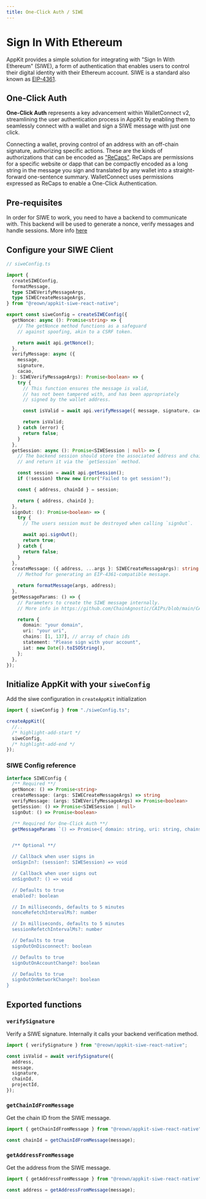 ```yaml
---
title: One-Click Auth / SIWE
---
```


# Sign In With Ethereum

AppKit provides a simple solution for integrating with "Sign In With Ethereum" (SIWE), a form of authentication that enables users to control their digital identity with their Ethereum account.
SIWE is a standard also known as [EIP-4361](https://docs.login.xyz/general-information/siwe-overview/eip-4361).

## One-Click Auth

**One-Click Auth** represents a key advancement within WalletConnect v2, streamlining the user authentication process in AppKit by enabling them to seamlessly connect with a wallet and sign a SIWE message with just one click.

Connecting a wallet, proving control of an address with an off-chain signature, authorizing specific actions. These are the kinds of authorizations that can be encoded as ["ReCaps"](https://eips.ethereum.org/EIPS/eip-5573). ReCaps are permissions for a specific website or dapp that can be compactly encoded as a long string in the message you sign and translated by any wallet into a straight-forward one-sentence summary.
WalletConnect uses permissions expressed as ReCaps to enable a One-Click Authentication.

## Pre-requisites

In order for SIWE to work, you need to have a backend to communicate with. This backend will be used to generate a nonce, verify messages and handle sessions.
More info [here](https://docs.login.xyz/sign-in-with-ethereum/quickstart-guide/implement-the-backend)

## Configure your SIWE Client

```ts
// siweConfig.ts

import {
  createSIWEConfig,
  formatMessage,
  type SIWEVerifyMessageArgs,
  type SIWECreateMessageArgs,
} from "@reown/appkit-siwe-react-native";

export const siweConfig = createSIWEConfig({
  getNonce: async (): Promise<string> => {
    // The getNonce method functions as a safeguard
    // against spoofing, akin to a CSRF token.

    return await api.getNonce();
  },
  verifyMessage: async ({
    message,
    signature,
    cacao,
  }: SIWEVerifyMessageArgs): Promise<boolean> => {
    try {
      // This function ensures the message is valid,
      // has not been tampered with, and has been appropriately
      // signed by the wallet address.

      const isValid = await api.verifyMessage({ message, signature, cacao });

      return isValid;
    } catch (error) {
      return false;
    }
  },
  getSession: async (): Promise<SIWESession | null> => {
    // The backend session should store the associated address and chainId
    // and return it via the `getSession` method.

    const session = await api.getSession();
    if (!session) throw new Error("Failed to get session!");

    const { address, chainId } = session;

    return { address, chainId };
  },
  signOut: (): Promise<boolean> => {
    try {
      // The users session must be destroyed when calling `signOut`.

      await api.signOut();
      return true;
    } catch {
      return false;
    }
  },
  createMessage: ({ address, ...args }: SIWECreateMessageArgs): string => {
    // Method for generating an EIP-4361-compatible message.

    return formatMessage(args, address);
  },
  getMessageParams: () => {
    // Parameters to create the SIWE message internally.
    // More info in https://github.com/ChainAgnostic/CAIPs/blob/main/CAIPs/caip-222.method

    return {
      domain: "your domain",
      uri: "your uri",
      chains: [1, 137], // array of chain ids
      statement: "Please sign with your account",
      iat: new Date().toISOString(),
    };
  },
});
```

## Initialize AppKit with your `siweConfig`

Add the siwe configuration in `createAppKit` initialization

```ts
import { siweConfig } from "./siweConfig.ts";

createAppKit({
  //..
  /* highlight-add-start */
  siweConfig,
  /* highlight-add-end */
});
```

### SIWE Config reference

```ts
interface SIWEConfig {
  /** Required **/
  getNonce: () => Promise<string>
  createMessage: (args: SIWECreateMessageArgs) => string
  verifyMessage: (args: SIWEVerifyMessageArgs) => Promise<boolean>
  getSession: () => Promise<SIWESession | null>
  signOut: () => Promise<boolean>

  /** Required for One-Click Auth **/
  getMessageParams `() => Promise<{ domain: string, uri: string, chains: number[], statement: string }>


  /** Optional **/

  // Callback when user signs in
  onSignIn?: (session?: SIWESession) => void

  // Callback when user signs out
  onSignOut?: () => void

  // Defaults to true
  enabled?: boolean

  // In milliseconds, defaults to 5 minutes
  nonceRefetchIntervalMs?: number

  // In milliseconds, defaults to 5 minutes
  sessionRefetchIntervalMs?: number

  // Defaults to true
  signOutOnDisconnect?: boolean

  // Defaults to true
  signOutOnAccountChange?: boolean

  // Defaults to true
  signOutOnNetworkChange?: boolean
}
```

## Exported functions

### `verifySignature`

Verify a SIWE signature. Internally it calls your backend verification method.

```ts
import { verifySignature } from "@reown/appkit-siwe-react-native";

const isValid = await verifySignature({
  address,
  message,
  signature,
  chainId,
  projectId,
});
```

### `getChainIdFromMessage`

Get the chain ID from the SIWE message.

```ts
import { getChainIdFromMessage } from "@reown/appkit-siwe-react-native";

const chainId = getChainIdFromMessage(message);
```

### `getAddressFromMessage`

Get the address from the SIWE message.

```ts
import { getAddressFromMessage } from "@reown/appkit-siwe-react-native";

const address = getAddressFromMessage(message);
```

